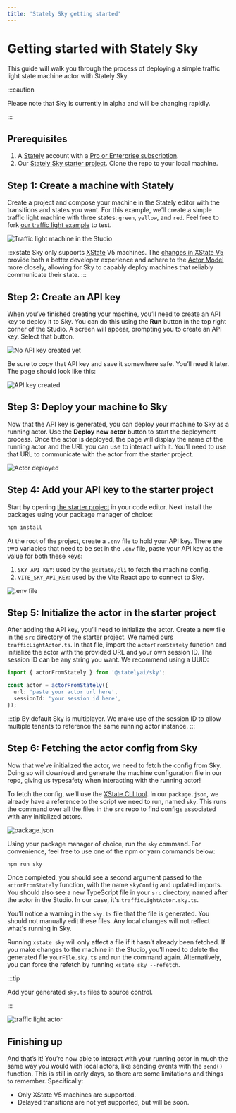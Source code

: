 ```yaml
---
title: 'Stately Sky getting started'
---
```


# Getting started with Stately Sky

This guide will walk you through the process of deploying a simple traffic light state machine actor with Stately Sky.

:::caution

Please note that Sky is currently in alpha and will be changing rapidly.

:::

## Prerequisites

1. A [Stately](https://stately.ai) account with a [Pro or Enterprise subscription](https://stately.ai/pricing).
2. Our [Stately Sky starter project](https://github.com/statelyai/sky-starter-app). Clone the repo to your local machine.

## Step 1: Create a machine with Stately

Create a project and compose your machine in the Stately editor with the transitions and states you want. For this example, we’ll create a simple traffic light machine with three states: `green`, `yellow`, and `red`. Feel free to fork [our traffic light example](https://stately.ai/registry/editor/eb3e89f5-5936-439f-8254-2f6ea4303659?machineId=15fd8071-b80c-4a6f-b9f5-60b6cf578ee5) to test.

![Traffic light machine in the Studio](../static/assets/sky-getting-started/editor-traffic-light.png)

:::xstate
Sky only supports [XState](https://github.com/statelyai/xstate) V5 machines. The [changes in XState V5](/docs/migration.mdx) provide both a better developer experience and adhere to the [Actor Model](/docs/actor-model.mdx) more closely, allowing for Sky to capably deploy machines that reliably communicate their state.
:::

## Step 2: Create an API key

When you’ve finished creating your machine, you’ll need to create an API key to deploy it to Sky. You can do this using the **Run** button in the top right corner of the Studio. A screen will appear, prompting you to create an API key. Select that button.

![No API key created yet](..//static/assets/sky-getting-started/editor-no-api-key.png)

Be sure to copy that API key and save it somewhere safe. You’ll need it later. The page should look like this:

![API key created](..//static/assets/sky-getting-started/editor-api-key.png)

## Step 3: Deploy your machine to Sky

Now that the API key is generated, you can deploy your machine to Sky as a running actor. Use the **Deploy new actor** button to start the deployment process. Once the actor is deployed, the page will display the name of the running actor and the URL you can use to interact with it. You’ll need to use that URL to communicate with the actor from the starter project.

![Actor deployed](../static/assets/sky-getting-started/editor-deployed-actor.png)

## Step 4: Add your API key to the starter project

Start by opening [the starter project](https://github.com/statelyai/sky-starter-app) in your code editor. Next install the packages using your package manager of choice:

```bash npm2yarn
npm install
```

At the root of the project, create a `.env` file to hold your API key.
There are two variables that need to be set in the `.env` file, paste your API key as the value for both these keys:

1. `SKY_API_KEY`: used by the `@xstate/cli` to fetch the machine config.
2. `VITE_SKY_API_KEY`: used by the Vite React app to connect to Sky.

![.env file](../static/assets/sky-getting-started/code-env-file.png)

## Step 5: Initialize the actor in the starter project

After adding the API key, you’ll need to initialize the actor. Create a new file in the `src` directory of the starter project. We named ours `trafficLightActor.ts`. In that file, import the `actorFromStately` function and initialize the actor with the provided URL and your own session ID. The session ID can be any string you want. We recommend using a UUID:

```typescript
import { actorFromStately } from '@statelyai/sky';

const actor = actorFromStately({
  url: 'paste your actor url here',
  sessionId: 'your session id here',
});
```

:::tip
By default Sky is multiplayer. We make use of the session ID to allow multiple tenants to reference the same running actor instance.
:::

## Step 6: Fetching the actor config from Sky

Now that we’ve initialized the actor, we need to fetch the config from Sky. Doing so will download and generate the machine configuration file in our repo, giving us typesafety when interacting with the running actor!

To fetch the config, we’ll use the [XState CLI tool](/docs/developer-tools.mdx#xstate-cli-command-line-interface). In our `package.json`, we already have a reference to the script we need to run, named `sky`. This runs the command over all the files in the `src` repo to find configs associated with any initialized actors.

![package.json](../static/assets/sky-getting-started/code-sky-cmd.png)

Using your package manager of choice, run the `sky` command. For convenience, feel free to use one of the npm or yarn commands below:

```bash npm2yarn
npm run sky
```

Once completed, you should see a second argument passed to the `actorFromStately` function, with the name `skyConfig` and updated imports. You should also see a new TypeScript file in your `src` directory, named after the actor in the Studio. In our case, it's `trafficLightActor.sky.ts`.

You’ll notice a warning in the `sky.ts` file that the file is generated. You should not manually edit these files. Any local changes will not reflect what's running in Sky.

Running `xstate sky` will only affect a file if it hasn’t already been fetched. If you make changes to the machine in the Studio, you’ll need to delete the generated file `yourFile.sky.ts` and run the command again. Alternatively, you can force the refetch by running `xstate sky --refetch`.

:::tip

Add your generated `sky.ts` files to source control.

:::

![traffic light actor](../static/assets/sky-getting-started/code-traffic-light-with-config.png)

## Finishing up

And that’s it! You’re now able to interact with your running actor in much the same way you would with local actors, like sending events with the `send()` function. This is still in early days, so there are some limitations and things to remember. Specifically:

- Only XState V5 machines are supported.
- Delayed transitions are not yet supported, but will be soon.
